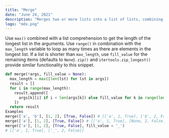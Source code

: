 ```yaml
---
title: "Merge"
date: "June 24, 2021"
description: "Merges two or more lists into a list of lists, combining elements from each of the input lists based on their positions."
logo: "mdx.png"
---
```


Use `max()` combined with a list comprehension to get the length of the longest list in the arguments.
Use `range()` in combination with the `max_length` variable to loop as many times as there are elements in the longest list.
If a list is shorter than `max_length`, use `fill_value` for the remaining items (defaults to `None`).
`zip()` and `itertools.zip_longest()` provide similar functionality to this snippet.

```py
def merge(*args, fill_value = None):
  max_length = max([len(lst) for lst in args])
  result = []
  for i in range(max_length):
    result.append([
      args[k][i] if i < len(args[k]) else fill_value for k in range(len(args))
    ])
  return result
Examples
merge(['a', 'b'], [1, 2], [True, False]) # [['a', 1, True], ['b', 2, False]]
merge(['a'], [1, 2], [True, False]) # [['a', 1, True], [None, 2, False]]
merge(['a'], [1, 2], [True, False], fill_value = '_')
# [['a', 1, True], ['_', 2, False]]
```
